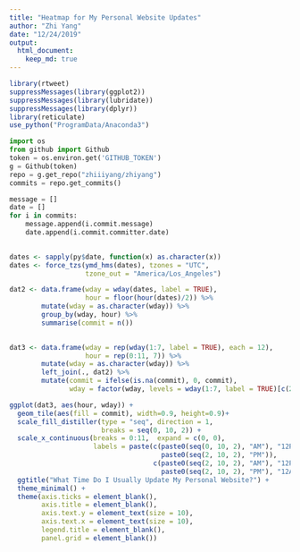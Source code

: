 ```yaml
---
title: "Heatmap for My Personal Website Updates"
author: "Zhi Yang"
date: "12/24/2019"
output: 
  html_document:
    keep_md: true
---
```

  
```r
library(rtweet)
suppressMessages(library(ggplot2))
suppressMessages(library(lubridate))
suppressMessages(library(dplyr))
library(reticulate)
use_python("ProgramData/Anaconda3")
```

```python
import os
from github import Github
token = os.environ.get('GITHUB_TOKEN')
g = Github(token)
repo = g.get_repo("zhiiiyang/zhiyang")
commits = repo.get_commits()

message = []
date = []
for i in commits:
    message.append(i.commit.message)
    date.append(i.commit.committer.date)
    
```

```r
dates <- sapply(py$date, function(x) as.character(x))
dates <- force_tzs(ymd_hms(dates), tzones = "UTC", 
                   tzone_out = "America/Los_Angeles")

dat2 <- data.frame(wday = wday(dates, label = TRUE),
                   hour = floor(hour(dates)/2)) %>%
        mutate(wday = as.character(wday)) %>%
        group_by(wday, hour) %>%
        summarise(commit = n()) 
        

dat3 <- data.frame(wday = rep(wday(1:7, label = TRUE), each = 12), 
                   hour = rep(0:11, 7)) %>% 
        mutate(wday = as.character(wday)) %>%
        left_join(., dat2) %>%
        mutate(commit = ifelse(is.na(commit), 0, commit),
               wday = factor(wday, levels = wday(1:7, label = TRUE)[c(2:7,1)]))
```


```r
ggplot(dat3, aes(hour, wday)) + 
  geom_tile(aes(fill = commit), width=0.9, height=0.9)+
  scale_fill_distiller(type = "seq", direction = 1, 
                       breaks = seq(0, 10, 2)) + 
  scale_x_continuous(breaks = 0:11,  expand = c(0, 0),
                     labels = paste(c(paste0(seq(0, 10, 2), "AM"), "12PM", 
                                      paste0(seq(2, 10, 2), "PM")), 
                                    c(paste0(seq(2, 10, 2), "AM"), "12PM", 
                                      paste0(seq(2, 10, 2), "PM"), "12AM"), sep ="-")) +
  ggtitle("What Time Do I Usually Update My Personal Website?") + 
  theme_minimal() +
  theme(axis.ticks = element_blank(),
        axis.title = element_blank(),
        axis.text.y = element_text(size = 10),
        axis.text.x = element_text(size = 10),
        legend.title = element_blank(),
        panel.grid = element_blank())
```


